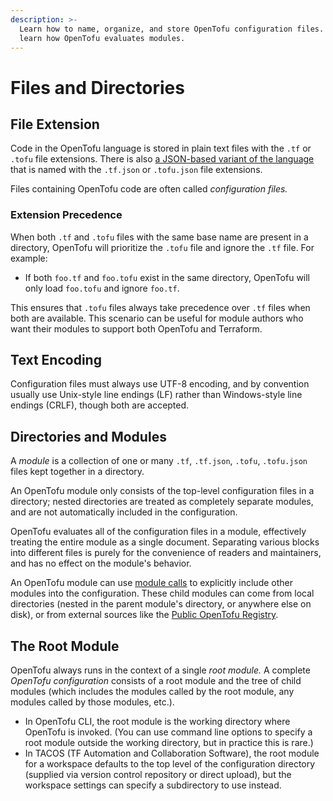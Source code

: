 ```yaml
---
description: >-
  Learn how to name, organize, and store OpenTofu configuration files. Also
  learn how OpenTofu evaluates modules.
---
```


# Files and Directories

## File Extension

Code in the OpenTofu language is stored in plain text files with the `.tf`
or `.tofu` file extensions. There is also
[a JSON-based variant of the language](../../language/syntax/json.mdx) that is
named with the `.tf.json` or `.tofu.json` file extensions.

Files containing OpenTofu code are often called _configuration files._

### Extension Precedence

When both `.tf` and `.tofu` files with the same base name are present in a
directory, OpenTofu will prioritize the `.tofu` file and ignore the `.tf` file.
For example:

- If both `foo.tf` and `foo.tofu` exist in the same directory, OpenTofu will
only load `foo.tofu` and ignore `foo.tf`.

This ensures that `.tofu` files always take precedence over `.tf` files when
both are available. This scenario can be useful for module authors who want
their modules to support both OpenTofu and Terraform.

## Text Encoding

Configuration files must always use UTF-8 encoding, and by convention
usually use Unix-style line endings (LF) rather than Windows-style
line endings (CRLF), though both are accepted.

## Directories and Modules

A _module_ is a collection of one or many `.tf`, `.tf.json`, `.tofu`,
`.tofu.json` files kept together in a directory.

An OpenTofu module only consists of the top-level configuration files in a
directory; nested directories are treated as completely separate modules, and
are not automatically included in the configuration.

OpenTofu evaluates all of the configuration files in a module, effectively
treating the entire module as a single document. Separating various blocks into
different files is purely for the convenience of readers and maintainers, and
has no effect on the module's behavior.

An OpenTofu module can use [module calls](../../language/modules/index.mdx) to
explicitly include other modules into the configuration. These child modules can
come from local directories (nested in the parent module's directory, or
anywhere else on disk), or from external sources like the
[Public OpenTofu Registry](https://registry.opentofu.org).

## The Root Module

OpenTofu always runs in the context of a single _root module._ A complete
_OpenTofu configuration_ consists of a root module and the tree of child
modules (which includes the modules called by the root module, any modules
called by those modules, etc.).

- In OpenTofu CLI, the root module is the working directory where OpenTofu is
  invoked. (You can use command line options to specify a root module outside
  the working directory, but in practice this is rare.)
- In TACOS (TF Automation and Collaboration Software), the root module for a workspace
  defaults to the top level of the configuration directory (supplied via version
  control repository or direct upload), but the workspace settings can specify a
  subdirectory to use instead.
